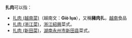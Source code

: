 '''扎肉'''可以指：
*[[扎肉_(越南菜)|扎肉 (越南菜)]]（越南文：'''Giò lụa'''），又稱'''豬肉扎'''，[[越南|越南]]食品
*[[扎肉_(浙江菜)|扎肉 (浙江菜)]]，[[浙江|浙江]][[紹興|紹興]]菜式。
*[[扎肉_(新田菜)|扎肉 (新田菜)]]，[[湖南|湖南]][[永州市|永州市]][[新田县|新田县]]菜式。

{{disambig|Cat=二字作品消歧義}}